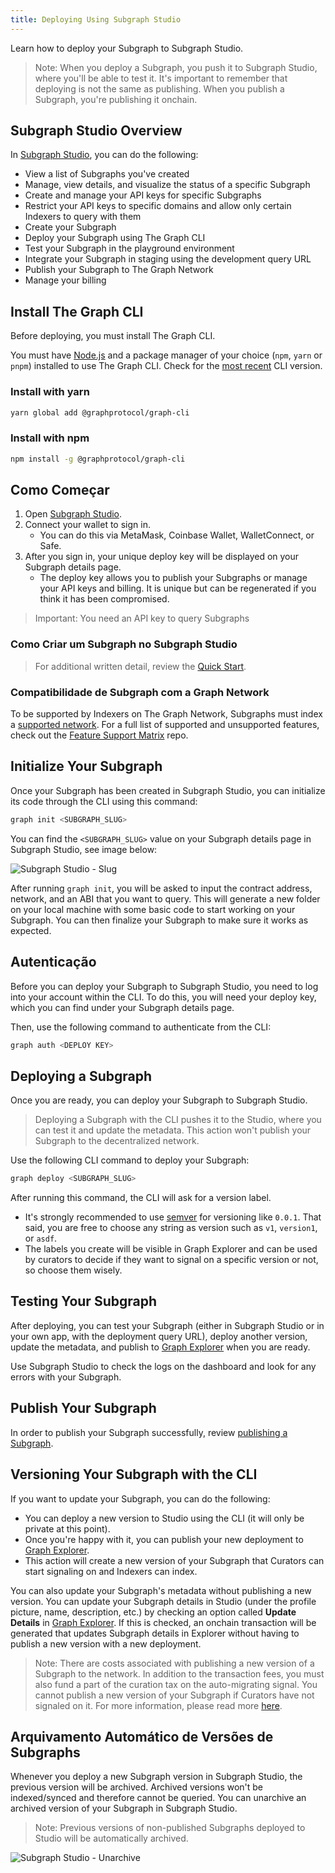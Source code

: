 ```yaml
---
title: Deploying Using Subgraph Studio
---
```


Learn how to deploy your Subgraph to Subgraph Studio.

> Note: When you deploy a Subgraph, you push it to Subgraph Studio, where you'll be able to test it. It's important to remember that deploying is not the same as publishing. When you publish a Subgraph, you're publishing it onchain.

## Subgraph Studio Overview

In [Subgraph Studio](https://thegraph.com/studio/), you can do the following:

- View a list of Subgraphs you've created
- Manage, view details, and visualize the status of a specific Subgraph
- Create and manage your API keys for specific Subgraphs
- Restrict your API keys to specific domains and allow only certain Indexers to query with them
- Create your Subgraph
- Deploy your Subgraph using The Graph CLI
- Test your Subgraph in the playground environment
- Integrate your Subgraph in staging using the development query URL
- Publish your Subgraph to The Graph Network
- Manage your billing

## Install The Graph CLI

Before deploying, you must install The Graph CLI.

You must have [Node.js](https://nodejs.org/) and a package manager of your choice (`npm`, `yarn` or `pnpm`) installed to use The Graph CLI. Check for the [most recent](https://github.com/graphprotocol/graph-tooling/releases?q=%40graphprotocol%2Fgraph-cli&expanded=true) CLI version.

### Install with yarn

```bash
yarn global add @graphprotocol/graph-cli
```

### Install with npm

```bash
npm install -g @graphprotocol/graph-cli
```

## Como Começar

1. Open [Subgraph Studio](https://thegraph.com/studio/).
2. Connect your wallet to sign in.
   - You can do this via MetaMask, Coinbase Wallet, WalletConnect, or Safe.
3. After you sign in, your unique deploy key will be displayed on your Subgraph details page.
   - The deploy key allows you to publish your Subgraphs or manage your API keys and billing. It is unique but can be regenerated if you think it has been compromised.

> Important: You need an API key to query Subgraphs

### Como Criar um Subgraph no Subgraph Studio

<VideoEmbed title="How to Deploy a Subgraph - A Step-By-Step Walkthrough" youtube="nGIFuC69bSA" />

> For additional written detail, review the [Quick Start](/subgraphs/quick-start/).

### Compatibilidade de Subgraph com a Graph Network

To be supported by Indexers on The Graph Network, Subgraphs must index a [supported network](/supported-networks/). For a full list of supported and unsupported features, check out the [Feature Support Matrix](https://github.com/graphprotocol/indexer/blob/main/docs/feature-support-matrix.md) repo.

## Initialize Your Subgraph

Once your Subgraph has been created in Subgraph Studio, you can initialize its code through the CLI using this command:

```bash
graph init <SUBGRAPH_SLUG>
```

You can find the `<SUBGRAPH_SLUG>` value on your Subgraph details page in Subgraph Studio, see image below:

![Subgraph Studio - Slug](/img/doc-subgraph-slug.png)

After running `graph init`, you will be asked to input the contract address, network, and an ABI that you want to query. This will generate a new folder on your local machine with some basic code to start working on your Subgraph. You can then finalize your Subgraph to make sure it works as expected.

## Autenticação

Before you can deploy your Subgraph to Subgraph Studio, you need to log into your account within the CLI. To do this, you will need your deploy key, which you can find under your Subgraph details page.

Then, use the following command to authenticate from the CLI:

```bash
graph auth <DEPLOY KEY>
```

## Deploying a Subgraph

Once you are ready, you can deploy your Subgraph to Subgraph Studio.

> Deploying a Subgraph with the CLI pushes it to the Studio, where you can test it and update the metadata. This action won't publish your Subgraph to the decentralized network.

Use the following CLI command to deploy your Subgraph:

```bash
graph deploy <SUBGRAPH_SLUG>
```

After running this command, the CLI will ask for a version label.

- It's strongly recommended to use [semver](https://semver.org/) for versioning like `0.0.1`. That said, you are free to choose any string as version such as `v1`, `version1`, or `asdf`.
- The labels you create will be visible in Graph Explorer and can be used by curators to decide if they want to signal on a specific version or not, so choose them wisely.

## Testing Your Subgraph

After deploying, you can test your Subgraph (either in Subgraph Studio or in your own app, with the deployment query URL), deploy another version, update the metadata, and publish to [Graph Explorer](https://thegraph.com/explorer) when you are ready.

Use Subgraph Studio to check the logs on the dashboard and look for any errors with your Subgraph.

## Publish Your Subgraph

In order to publish your Subgraph successfully, review [publishing a Subgraph](/subgraphs/developing/publishing/publishing-a-subgraph/).

## Versioning Your Subgraph with the CLI

If you want to update your Subgraph, you can do the following:

- You can deploy a new version to Studio using the CLI (it will only be private at this point).
- Once you're happy with it, you can publish your new deployment to [Graph Explorer](https://thegraph.com/explorer).
- This action will create a new version of your Subgraph that Curators can start signaling on and Indexers can index.

You can also update your Subgraph's metadata without publishing a new version. You can update your Subgraph details in Studio (under the profile picture, name, description, etc.) by checking an option called **Update Details** in [Graph Explorer](https://thegraph.com/explorer). If this is checked, an onchain transaction will be generated that updates Subgraph details in Explorer without having to publish a new version with a new deployment.

> Note: There are costs associated with publishing a new version of a Subgraph to the network. In addition to the transaction fees, you must also fund a part of the curation tax on the auto-migrating signal. You cannot publish a new version of your Subgraph if Curators have not signaled on it. For more information, please read more [here](/resources/roles/curating/).

## Arquivamento Automático de Versões de Subgraphs

Whenever you deploy a new Subgraph version in Subgraph Studio, the previous version will be archived. Archived versions won't be indexed/synced and therefore cannot be queried. You can unarchive an archived version of your Subgraph in Subgraph Studio.

> Note: Previous versions of non-published Subgraphs deployed to Studio will be automatically archived.

![Subgraph Studio - Unarchive](/img/Unarchive.png)
